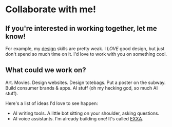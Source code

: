 
# Collaborate with me!

## If you're interested in working together, let me know!

For example, my [design](/design) skills are pretty weak. I *LOVE* good design, but just don't spend so much time on it. I'd love to work with you on something cool.

## What could we work on?

Art. Movies. Design websites. Design totebags. Put a poster on the subway. Build consumer brands & apps. AI stuff (oh my hecking god, so much AI stuff).

Here's a list of ideas I'd love to see happen:
- AI writing tools. A little bot sitting on your shoulder, asking questions.
- AI voice assistants. I'm already building one! It's called [EXXA](/projects/current/EXXA).